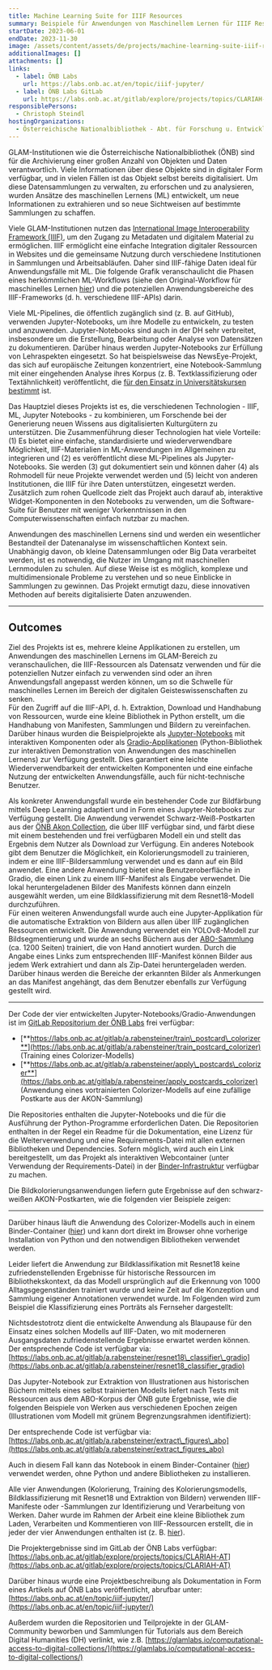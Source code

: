 ```yaml
---
title: Machine Learning Suite for IIIF Resources
summary: Beispiele für Anwendungen von Maschinellem Lernen für IIIF Ressourcen.
startDate: 2023-06-01
endDate: 2023-11-30
image: /assets/content/assets/de/projects/machine-learning-suite-iiif-resources/image.png
additionalImages: []
attachments: []
links:
  - label: ÖNB Labs
    url: https://labs.onb.ac.at/en/topic/iiif-jupyter/
  - label: ÖNB Labs GitLab
    url: https://labs.onb.ac.at/gitlab/explore/projects/topics/CLARIAH-AT
responsiblePersons:
  - Christoph Steindl
hostingOrganizations:
  - Österreichische Nationalbibliothek - Abt. für Forschung u. Entwicklung
---
```

GLAM-Institutionen wie die Österreichische Nationalbibliothek (ÖNB) sind für die Archivierung einer großen Anzahl von Objekten und Daten verantwortlich. Viele Informationen über diese Objekte sind in digitaler Form verfügbar, und in vielen Fällen ist das Objekt selbst bereits digitalisiert. Um diese Datensammlungen zu verwalten, zu erforschen und zu analysieren, wurden Ansätze des maschinellen Lernens (ML) entwickelt, um neue Informationen zu extrahieren und so neue Sichtweisen auf bestimmte Sammlungen zu schaffen.

Viele GLAM-Institutionen nutzen das [International Image Interoperability Framework (IIIF)](https://iiif.io/), um den Zugang zu Metadaten und digitalem Material zu ermöglichen. IIIF ermöglicht eine einfache Integration digitaler Ressourcen in Websites und die gemeinsame Nutzung durch verschiedene Institutionen in Sammlungen und Arbeitsabläufen. Daher sind IIIF-fähige Daten ideal für Anwendungsfälle mit ML. Die folgende Grafik veranschaulicht die Phasen eines herkömmlichen ML-Workflows (siehe den Original-Workflow für maschinelles Lernen [hier](https://towardsdatascience.com/workflow-of-a-machine-learning-project-ec1dba419b94)) und die potenziellen Anwendungsbereiche des IIIF-Frameworks (d. h. verschiedene IIIF-APIs) darin.

<Figure src="/assets/content/assets/de/projects/machine-learning-suite-iiif-resources/iiif-application-fields.webp" alt="IIIF application fields">

</Figure>



Viele ML-Pipelines, die öffentlich zugänglich sind (z. B. auf GitHub), verwenden Jupyter-Notebooks, um ihre Modelle zu entwickeln, zu testen und anzuwenden. Jupyter-Notebooks sind auch in der DH sehr verbreitet, insbesondere um die Erstellung, Bearbeitung oder Analyse von Datensätzen zu dokumentieren. Darüber hinaus werden Jupyter-Notebooks zur Erfüllung von Lehraspekten eingesetzt. So hat beispielsweise das NewsEye-Projekt, das sich auf europäische Zeitungen konzentriert, eine Notebook-Sammlung mit einer eingehenden Analyse ihres Korpus (z. B. Textklassifizierung oder Textähnlichkeit) veröffentlicht, die [für den Einsatz in Universitätskursen bestimmt](https://www.newseye.eu/resources/educational-material/syllabi-and-teaching-material-for-universities/) ist.

Das Hauptziel dieses Projekts ist es, die verschiedenen Technologien - IIIF, ML, Jupyter Notebooks - zu kombinieren, um Forschende bei der Generierung neuen Wissens aus digitalisierten Kulturgütern zu unterstützen. Die Zusammenführung dieser Technologien hat viele Vorteile: (1) Es bietet eine einfache, standardisierte und wiederverwendbare Möglichkeit, IIIF-Materialien in ML-Anwendungen im Allgemeinen zu integrieren und (2) es veröffentlicht diese ML-Pipelines als Jupyter-Notebooks. Sie werden (3) gut dokumentiert sein und können daher (4) als Rohmodell für neue Projekte verwendet werden und (5) leicht von anderen Institutionen, die IIIF für ihre Daten unterstützen, eingesetzt werden. Zusätzlich zum rohen Quellcode zielt das Projekt auch darauf ab, interaktive Widget-Komponenten in den Notebooks zu verwenden, um die Software-Suite für Benutzer mit weniger Vorkenntnissen in den Computerwissenschaften einfach nutzbar zu machen.

Anwendungen des maschinellen Lernens sind und werden ein wesentlicher Bestandteil der Datenanalyse im wissenschaftlichen Kontext sein. Unabhängig davon, ob kleine Datensammlungen oder Big Data verarbeitet werden, ist es notwendig, die Nutzer im Umgang mit maschinellen Lernmodulen zu schulen. Auf diese Weise ist es möglich, komplexe und multidimensionale Probleme zu verstehen und so neue Einblicke in Sammlungen zu gewinnen. Das Projekt ermutigt dazu, diese innovativen Methoden auf bereits digitalisierte Daten anzuwenden.

---

## Outcomes

Ziel des Projekts ist es, mehrere kleine Applikationen zu erstellen, um Anwendungen des maschinellen Lernens im GLAM-Bereich zu veranschaulichen, die IIIF-Ressourcen als Datensatz verwenden und für die potenziellen Nutzer einfach zu verwenden sind oder an ihren Anwendungsfall angepasst werden können, um so die Schwelle für maschinelles Lernen im Bereich der digitalen Geisteswissenschaften zu senken.\
Für den Zugriff auf die IIIF-API, d. h. Extraktion, Download und Handhabung von Ressourcen, wurde eine kleine Bibliothek in Python erstellt, um die Handhabung von Manifesten, Sammlungen und Bildern zu vereinfachen. Darüber hinaus wurden die Beispielprojekte als [Jupyter-Notebooks](https://jupyter.org/) mit interaktiven Komponenten oder als [Gradio-Applikationen](https://www.gradio.app/) (Python-Bibliothek zur interaktiven Demonstration von Anwendungen des maschinellen Lernens) zur Verfügung gestellt. Dies garantiert eine leichte Wiederverwendbarkeit der entwickelten Komponenten und eine einfache Nutzung der entwickelten Anwendungsfälle, auch für nicht-technische Benutzer.

Als konkreter Anwendungsfall wurde ein bestehender Code zur Bildfärbung mittels Deep Learning adaptiert und in Form eines Jupyter-Notebooks zur Verfügung gestellt. Die Anwendung verwendet Schwarz-Weiß-Postkarten aus der [ÖNB Akon Collection](https://akon.onb.ac.at/), die über IIIF verfügbar sind, und färbt diese mit einem bestehenden und frei verfügbaren Modell ein und stellt das Ergebnis dem Nutzer als Download zur Verfügung. Ein anderes Notebook gibt dem Benutzer die Möglichkeit, ein Kolorierungsmodell zu trainieren, indem er eine IIIF-Bildersammlung verwendet und es dann auf ein Bild anwendet. Eine andere Anwendung bietet eine Benutzeroberfläche in Gradio, die einen Link zu einem IIIF-Manifest als Eingabe verwendet. Die lokal heruntergeladenen Bilder des Manifests können dann einzeln ausgewählt werden, um eine Bildklassifizierung mit dem Resnet18-Modell durchzuführen.\
Für einen weiteren Anwendungsfall wurde auch eine Jupyter-Applikation für die automatische Extraktion von Bildern aus allen über IIIF zugänglichen Ressourcen entwickelt. Die Anwendung verwendet ein YOLOv8-Modell zur Bildsegmentierung und wurde an sechs Büchern aus der [ABO-Sammlung](https://www.onb.ac.at/digitale-angebote/austrian-books-online) (ca. 1200 Seiten) trainiert, die von Hand annotiert wurden. Durch die Angabe eines Links zum entsprechenden IIIF-Manifest können Bilder aus jedem Werk extrahiert und dann als Zip-Datei heruntergeladen werden. Darüber hinaus werden die Bereiche der erkannten Bilder als Anmerkungen an das Manifest angehängt, das dem Benutzer ebenfalls zur Verfügung gestellt wird.

---

Der Code der vier entwickelten Jupyter-Notebooks/Gradio-Anwendungen ist im [GitLab Repositorium der ÖNB Labs](https://labs.onb.ac.at/gitlab/explore/projects/) frei verfügbar:

* [**https://labs.onb.ac.at/gitlab/a.rabensteiner/train\_postcard\_colorizer**](https://labs.onb.ac.at/gitlab/a.rabensteiner/train_postcard_colorizer) (Training eines Colorizer-Modells)
* [**https://labs.onb.ac.at/gitlab/a.rabensteiner/apply\_postcards\_colorizer**](https://labs.onb.ac.at/gitlab/a.rabensteiner/apply_postcards_colorizer) (Anwendung eines vortrainierten Colorizer-Modells auf eine zufällige Postkarte aus der AKON-Sammlung)

Die Repositories enthalten die Jupyter-Notebooks und die für die Ausführung der Python-Programme erforderlichen Daten. Die Repositorien enthalten in der Regel ein Readme für die Dokumentation, eine Lizenz für die Weiterverwendung und eine Requirements-Datei mit allen externen Bibliotheken und Dependencies. Sofern möglich, wird auch ein Link bereitgestellt, um das Projekt als interaktiven Webcontainer (unter Verwendung der Requirements-Datei) in der [Binder-Infrastruktur](https://mybinder.org/) verfügbar zu machen.

Die Bildkolorierungsanwendungen liefern gute Ergebnisse auf den schwarz-weißen AKON-Postkarten, wie die folgenden vier Beispiele zeigen:

<Figure src="/assets/content/assets/de/projects/machine-learning-suite-iiif-resources/example-akon-colourization.png" alt="Beispiel für Bildkolorierung anhand der AKON Sammlung der ÖNB">

</Figure>

---

Darüber hinaus läuft die Anwendung des Colorizer-Modells auch in einem Binder-Container ([hier](https://mybinder.org/v2/git/https%3A%2F%2Flabs.onb.ac.at%2Fgitlab%2Fa.rabensteiner%2Ftest_ipython/HEAD?labpath=colorize_postcards.ipynb)) und kann dort direkt im Browser ohne vorherige Installation von Python und den notwendigen Bibliotheken verwendet werden.

Leider liefert die Anwendung zur Bildklassifikation mit Resnet18 keine zufriedenstellenden Ergebnisse für historische Ressourcen im Bibliothekskontext, da das Modell ursprünglich auf die Erkennung von 1000 Alltagsgegenständen trainiert wurde und keine Zeit auf die Konzeption und Sammlung eigener Annotationen verwendet wurde. Im Folgenden wird zum Beispiel die Klassifizierung eines Porträts als Fernseher dargestellt:

<Figure src="/assets/content/assets/de/projects/machine-learning-suite-iiif-resources/example-classification.png" alt="Beispiel Klassifizierung">

</Figure>



Nichtsdestotrotz dient die entwickelte Anwendung als Blaupause für den Einsatz eines solchen Modells auf IIIF-Daten, wo mit moderneren Ausgangsdaten zufriedenstellende Ergebnisse erwartet werden können. Der entsprechende Code ist verfügbar via: [https://labs.onb.ac.at/gitlab/a.rabensteiner/resnet18\_classifier\_gradio](https://labs.onb.ac.at/gitlab/a.rabensteiner/resnet18_classifier_gradio)

Das Jupyter-Notebook zur Extraktion von Illustrationen aus historischen Büchern mittels eines selbst trainierten Modells liefert nach Tests mit Ressourcen aus dem ABO-Korpus der ÖNB gute Ergebnisse, wie die folgenden Beispiele von Werken aus verschiedenen Epochen zeigen (Illustrationen vom Modell mit grünem Begrenzungsrahmen identifiziert):

<Figure src="/assets/content/assets/de/projects/machine-learning-suite-iiif-resources/image-extraction-bounding-box.webp" alt="Image extraction bounding box">

</Figure>



Der entsprechende Code ist verfügbar via: [https://labs.onb.ac.at/gitlab/a.rabensteiner/extract\_figures\_abo](https://labs.onb.ac.at/gitlab/a.rabensteiner/extract_figures_abo)

Auch in diesem Fall kann das Notebook in einem Binder-Container ([hier](https://mybinder.org/v2/git/https%3A%2F%2Flabs.onb.ac.at%2Fgitlab%2Fa.rabensteiner%2Fextract_figures_abo/HEAD?labpath=extract_figures.ipynb)) verwendet werden, ohne Python und andere Bibliotheken zu installieren.

Alle vier Anwendungen (Kolorierung, Training des Kolorierungsmodells, Bildklassifizierung mit Resnet18 und Extraktion von Bildern) verwenden IIIF-Manifeste oder -Sammlungen zur Identifizierung und Verarbeitung von Werken. Daher wurde im Rahmen der Arbeit eine kleine Bibliothek zum Laden, Verarbeiten und Kommentieren von IIIF-Ressourcen erstellt, die in jeder der vier Anwendungen enthalten ist (z. B. [hier](https://labs.onb.ac.at/gitlab/a.rabensteiner/extract_figures_abo/-/blob/main/iiif_utils.py?ref_type=heads)).

Die Projektergebnisse sind im GitLab der ÖNB Labs verfügbar: [https://labs.onb.ac.at/gitlab/explore/projects/topics/CLARIAH-AT](https://labs.onb.ac.at/gitlab/explore/projects/topics/CLARIAH-AT)

Darüber hinaus wurde eine Projektbeschreibung als Dokumentation in Form eines Artikels auf ÖNB Labs veröffentlicht, abrufbar unter: [https://labs.onb.ac.at/en/topic/iiif-jupyter/](https://labs.onb.ac.at/en/topic/iiif-jupyter/)

Außerdem wurden die Repositorien und Teilprojekte in der GLAM-Community beworben und Sammlungen für Tutorials aus dem Bereich Digital Humanities (DH) verlinkt, wie z.B. [https://glamlabs.io/computational-access-to-digital-collections/](https://glamlabs.io/computational-access-to-digital-collections/)
